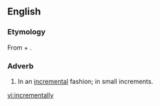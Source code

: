 ==English==

===Etymology===

From {{en-term|incremental}} + {{en-term|-ly}}.

===Adverb===
{{en-adv}}

# In an [[incremental]] fashion; in small increments.

[[vi:incrementally]]